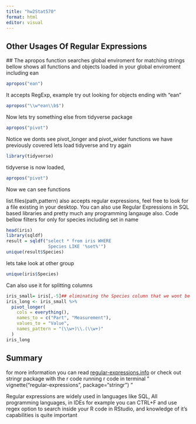 ---
title: "hw2Stat570"
format: html
editor: visual
---

## Other Usages Of Regular Expressions

\## The apropos function searches global enviroment for matching strings bellow shows all functions and objects loaded in your global enviroment including ean

```{r}
apropos("ean")
```

It accepts RegExp, example try out looking for objects ending with "ean"

```{r}
apropos("\\w*ean\\b$")
```

Now lets try something else from tidyverse package

```{r}
apropos("pivot")
```

Notice we donts see pivot_longer and pivot_wider functions we have previously covered lets load tidyverse and try again

```{r}
library(tidyverse)

```

tidyverse is now loaded,

```{r}
apropos("pivot")
```

Now we can see functions

list.files(path,pattern) also accepts regular expressions, feel free to look for a file existing in your desktop. You can also use Regular Expressions in SQL based libraries and pretty much any programming langauge also. Code bellow filters for only for species including set in name

```{r}
head(iris)
library(sqldf)
result = sqldf("select * from iris WHERE 
                Species LIKE '%set%'")
unique(result$Species)
```

lets take look at other group

```{r}
unique(iris$Species)
```

Can also use it for splitting columns

```{r}
iris_small= iris[,-5]## eliminating the Species column that we wont be using 
iris_long <- iris_small %>%
  pivot_longer(
    cols = everything(),
    names_to = c("Part", "Measurement"),
    values_to = "Value",
    names_pattern = "(\\w+)\\.(\\w+)"
  )
iris_long
```

##  Summary

for more information you can read [regular-expressions.info](https://www.regular-expressions.info/tutorial.html) or check out stringr package with the r code running r code in terminal " vignette("regular-expressions", package="stringr") "

Regular expressions are widely used in languages like SQL, All programming languages, in IDEs for example you can CTRL+F and use regex option to search inside your R code in RStudio, and knowledge of it's capabilities is quite important
